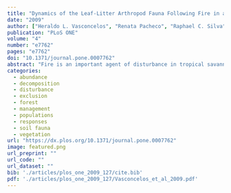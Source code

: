 ```yaml
---
title: "Dynamics of the Leaf-Litter Arthropod Fauna Following Fire in a Neotropical Woodland Savanna"
date: "2009"
author: ["Heraldo L. Vasconcelos", "Renata Pacheco", "Raphael C. Silva", "Pedro B. Vasconcelos", "Caue T. Lopes", "Alan N. Costa", "Emilio M. Bruna"]
publication: "PLoS ONE"
volume: "4"
number: "e7762"
pages: "e7762"
doi: "10.1371/journal.pone.0007762"
abstract: "Fire is an important agent of disturbance in tropical savannas, but relatively few studies have analyzed how soil-and-litter dwelling arthropods respond to fire disturbance despite the critical role these organisms play in nutrient cycling and other biogeochemical processes. Following the incursion of a fire into a woodland savanna ecological reserve in Central Brazil, we monitored the dynamics of litter-arthropod populations for nearly two years in one burned and one unburned area of the reserve. We also performed a reciprocal transplant experiment to determine the effects of fire and litter type on the dynamics of litter colonization by arthropods. Overall arthropod abundance, the abundance of individual taxa, the richness of taxonomic groups, and the species richness of individual taxa (Formiciade) were lower in the burned site. However, both the ordinal-level composition of the litter arthropod fauna and the species-level composition of the litter ant fauna were not dramatically different in the burned and unburned sites. There is evidence that seasonality of rainfall interacts with fire, as differences in arthropod abundance and diversity were more pronounced in the dry than in the wet season. For many taxa the differences in abundance between burned and unburned sites were maintained even when controlling for litter availability and quality. In contrast, differences in abundance for Collembola, Formicidae, and Thysanoptera were only detected in the unmanipulated samples, which had a lower amount of litter in the burned than in the unburned site throughout most of our study period. Together these results suggest that arthropod density declines in fire-disturbed areas as a result of direct mortality, diminished resources (i.e., reduced litter cover) and less favorable microclimate (i.e., increased litter desiccation due to reduction in tree cover). Although these effects were transitory, there is evidence that the increasingly prevalent fire return interval of only 1–2 years may jeopardize the long-term conservation of litter arthropod communities."
categories: 
  - abundance
  - decomposition
  - disturbance
  - exclusion
  - forest
  - management
  - populations
  - responses
  - soil fauna
  - vegetation
url: "https://dx.plos.org/10.1371/journal.pone.0007762"
image: featured.png
url_preprint: ""
url_code: ""
url_dataset: ""
bib: './articles/plos_one_2009_127/cite.bib'
pdf: './articles/plos_one_2009_127/Vasconcelos_et_al_2009.pdf'
---
```

